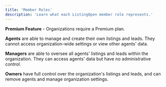 ```yaml
---
title: 'Member Roles'
description: 'Learn what each ListingOpen member role represents.'
---
```


<Tip>**Premium Feature** - Organizations require a Premium plan.</Tip>

**Agents** are able to manage and create their own listings and leads. They cannot access organization-wide settings or view other agents' data.

**Managers** are able to oversee all agents' listings and leads within the organization. They can access agents' data but have no administrative control.

**Owners** have full control over the organization's listings and leads, and can remove agents and manage organization settings.
